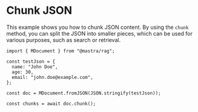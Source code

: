 # Chunk JSON

This example shows you how to chunk JSON content. By using the `chunk` method, you can split the JSON into smaller pieces, which can be used for various purposes, such as search or retrieval.

```tsx copy
import { MDocument } from "@mastra/rag";

const testJson = {
  name: "John Doe",
  age: 30,
  email: "john.doe@example.com",
};

const doc = MDocument.fromJSON(JSON.stringify(testJson));

const chunks = await doc.chunk();
```

